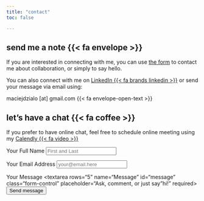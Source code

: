 ```yaml
---
title: "contact"
toc: false

---
```


::: {.grid}

::: {.g-col-12 .g-col-md-6 }

::: {.g-col-12 .cont-light .bottom-margin}

# send me a note {{< fa envelope >}}

If you are interested in connecting with me, you can use [the form](#form) to contact me about collaboration, or simply to say hello.

You can also connect with me on [LinkedIn {{< fa brands linkedin >}}](https://www.linkedin.com/in/maciej-dzialo/){target="_blank"} or send your message via email using:

maciejdzialo [at] gmail.com {{< fa envelope-open-text >}}

:::

::: {.g-col-12 .cont-light }

# let's have a chat {{< fa coffee >}}

If you prefer to have online chat, feel free to schedule online meeting using my [Calendly {{< fa video >}}](https://calendly.com/maciejdzialo/quick-video-call){target="_blank"}

:::

:::
<!-- source: https://github.com/mccarthy-m-g/tidytales/blob/main/about/index.qmd#L24-L46 -->

::: {.g-col-12 .g-col-md-6 .cont-light #form}

<form action="https://formspree.io/f/xzbnwoew" method="POST" accept-charset="utf-8">


<label for="full-name" class="mb-2">Your Full Name</label>
<input type="text" name="From" id="full-name" class="form-control" placeholder="First and Last" required>

<label for="email-address" class="mb-2">Your Email Address</label>
<input type="email" name="Reply to" id="email-address" class="form-control" placeholder="your@email.here" required>

<label for="message" class="mb-2">Your Message</label>
  <textarea rows="5" name="Message" id="message" class="form-control" placeholder="Ask, comment, or just say "hi!" required></textarea>

<button type="submit" class="btn btn-primary mt-4 mb-3">Send message</button>
</form>
:::

:::
<!-- end grid -->

